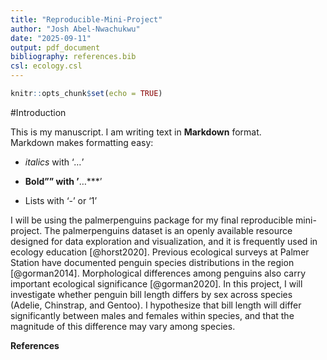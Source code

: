 ```yaml
---
title: "Reproducible-Mini-Project"
author: "Josh Abel-Nwachukwu"
date: "2025-09-11"
output: pdf_document
bibliography: references.bib
csl: ecology.csl
---
```


```r
knitr::opts_chunk$set(echo = TRUE)
```

#Introduction

This is my manuscript. I am writing text in **Markdown** format.\
Markdown makes formatting easy:

-   *italics* with '*...*'

-   **Bold"" with '**...\*\*\*'

-   Lists with '-' or '1'\

I will be using the palmerpenguins package for my final reproducible mini-project. The palmerpenguins dataset is an openly available resource designed for data exploration and visualization, and it is frequently used in ecology education [@horst2020]. Previous ecological surveys at Palmer Station have documented penguin species distributions in the region [@gorman2014]. Morphological differences among penguins also carry important ecological significance [@gorman2020]. In this project, I will investigate whether penguin bill length differs by sex across species (Adelie, Chinstrap, and Gentoo). I hypothesize that bill length will differ significantly between males and females within species, and that the magnitude of this difference may vary among species.

**References**

